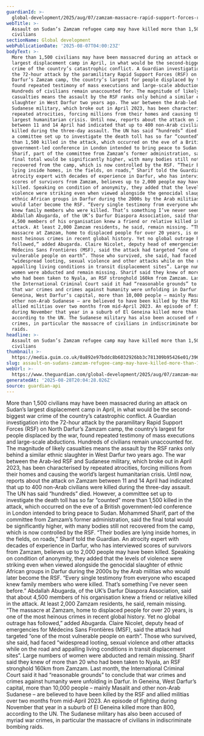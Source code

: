 ```yaml
---
guardianId: >-
  global-development/2025/aug/07/zamzam-massacre-rapid-support-forces-rsf-militia-civilians-slaughtered
webTitle: >-
  Assault on Sudan’s Zamzam refugee camp may have killed more than 1,500
  civilians
sectionName: Global development
webPublicationDate: '2025-08-07T04:00:23Z'
bodyText: >-
  More than 1,500 civilians may have been massacred during an attack on Sudan’s
  largest displacement camp in April, in what would be the second-biggest war
  crime of the country’s catastrophic conflict. A Guardian investigation into
  the 72-hour attack by the paramilitary Rapid Support Forces (RSF) on North
  Darfur’s Zamzam camp, the country’s largest for people displaced by the war,
  found repeated testimony of mass executions and large-scale abductions.
  Hundreds of civilians remain unaccounted for. The magnitude of likely
  casualties means the assault by the RSF ranks only behind a similar ethnic
  slaughter in West Darfur two years ago. The war between the Arab-led RSF and
  Sudanese military, which broke out in April 2023, has been characterised by
  repeated atrocities, forcing millions from their homes and causing the world’s
  largest humanitarian crisis. Until now, reports about the attack on Zamzam
  between 11 and 14 April had indicated that up to 400 non-Arab civilians were
  killed during the three-day assault. The UN has said “hundreds” died. However,
  a committee set up to investigate the death toll has so far “counted” more
  than 1,500 killed in the attack, which occurred on the eve of a British
  government-led conference in London intended to bring peace to Sudan. Mohammed
  Sharif, part of the committee from Zamzam’s former administration, said the
  final total would be significantly higher, with many bodies still not
  recovered from the camp, which is now controlled by the RSF. “Their bodies are
  lying inside homes, in the fields, on roads,” Sharif told the Guardian. An
  atrocity expert with decades of experience in Darfur, who has interviewed
  scores of survivors from Zamzam, believes up to 2,000 people may have been
  killed. Speaking on condition of anonymity, they added that the levels of
  violence were striking even when viewed alongside the genocidal slaughter of
  ethnic African groups in Darfur during the 2000s by the Arab militias who
  would later become the RSF. “Every single testimony from everyone who escaped
  knew family members who were killed. That’s something I’ve never seen before.”
  Abdallah Abugarda, of the UK’s Darfur Diaspora Association, said that about
  4,500 members of his organisation knew a friend or relative killed in the
  attack. At least 2,000 Zamzam residents, he said, remain missing. “The
  massacre at Zamzam, home to displaced people for over 20 years, is one of the
  most heinous crimes in recent global history. Yet no global outrage has
  followed,” added Abugarda. Claire Nicolet, deputy head of emergencies for
  Médecins Sans Frontières (MSF), said the attack had targeted “one of the most
  vulnerable people on earth”. Those who survived, she said, had faced
  “widespread looting, sexual violence and other attacks while on the road and
  appalling living conditions in transit displacement sites”. Large numbers of
  women were abducted and remain missing. Sharif said they knew of more than 20
  who had been taken to Nyala, an RSF stronghold 160km from Zamzam. Last month,
  the International Criminal Court said it had “reasonable grounds” to conclude
  that war crimes and crimes against humanity were unfolding in Darfur. In
  Geneina, West Darfur’s capital, more than 10,000 people – mainly Masalit and
  other non-Arab Sudanese – are believed to have been killed by the RSF and
  allied militias over two months from mid-April 2023. An episode of fighting
  during November that year in a suburb of El Geneina killed more than 800,
  according to the UN. The Sudanese military has also been accused of myriad war
  crimes, in particular the massacre of civilians in indiscriminate bombing
  raids.
headline: >-
  Assault on Sudan’s Zamzam refugee camp may have killed more than 1,500
  civilians
thumbnail: >-
  https://media.guim.co.uk/0a892e97bddc8b6032926bb3c781309b95426e01/396_0_1266_1013/500.jpg
slug: assault-on-sudans-zamzam-refugee-camp-may-have-killed-more-than-1500-civilians
webUrl: >-
  https://www.theguardian.com/global-development/2025/aug/07/zamzam-massacre-rapid-support-forces-rsf-militia-civilians-slaughtered
generatedAt: '2025-08-28T20:04:28.026Z'
source: guardian-api
---
```

More than 1,500 civilians may have been massacred during an attack on Sudan’s largest displacement camp in April, in what would be the second-biggest war crime of the country’s catastrophic conflict. A Guardian investigation into the 72-hour attack by the paramilitary Rapid Support Forces (RSF) on North Darfur’s Zamzam camp, the country’s largest for people displaced by the war, found repeated testimony of mass executions and large-scale abductions. Hundreds of civilians remain unaccounted for. The magnitude of likely casualties means the assault by the RSF ranks only behind a similar ethnic slaughter in West Darfur two years ago. The war between the Arab-led RSF and Sudanese military, which broke out in April 2023, has been characterised by repeated atrocities, forcing millions from their homes and causing the world’s largest humanitarian crisis. Until now, reports about the attack on Zamzam between 11 and 14 April had indicated that up to 400 non-Arab civilians were killed during the three-day assault. The UN has said “hundreds” died. However, a committee set up to investigate the death toll has so far “counted” more than 1,500 killed in the attack, which occurred on the eve of a British government-led conference in London intended to bring peace to Sudan. Mohammed Sharif, part of the committee from Zamzam’s former administration, said the final total would be significantly higher, with many bodies still not recovered from the camp, which is now controlled by the RSF. “Their bodies are lying inside homes, in the fields, on roads,” Sharif told the Guardian. An atrocity expert with decades of experience in Darfur, who has interviewed scores of survivors from Zamzam, believes up to 2,000 people may have been killed. Speaking on condition of anonymity, they added that the levels of violence were striking even when viewed alongside the genocidal slaughter of ethnic African groups in Darfur during the 2000s by the Arab militias who would later become the RSF. “Every single testimony from everyone who escaped knew family members who were killed. That’s something I’ve never seen before.” Abdallah Abugarda, of the UK’s Darfur Diaspora Association, said that about 4,500 members of his organisation knew a friend or relative killed in the attack. At least 2,000 Zamzam residents, he said, remain missing. “The massacre at Zamzam, home to displaced people for over 20 years, is one of the most heinous crimes in recent global history. Yet no global outrage has followed,” added Abugarda. Claire Nicolet, deputy head of emergencies for Médecins Sans Frontières (MSF), said the attack had targeted “one of the most vulnerable people on earth”. Those who survived, she said, had faced “widespread looting, sexual violence and other attacks while on the road and appalling living conditions in transit displacement sites”. Large numbers of women were abducted and remain missing. Sharif said they knew of more than 20 who had been taken to Nyala, an RSF stronghold 160km from Zamzam. Last month, the International Criminal Court said it had “reasonable grounds” to conclude that war crimes and crimes against humanity were unfolding in Darfur. In Geneina, West Darfur’s capital, more than 10,000 people – mainly Masalit and other non-Arab Sudanese – are believed to have been killed by the RSF and allied militias over two months from mid-April 2023. An episode of fighting during November that year in a suburb of El Geneina killed more than 800, according to the UN. The Sudanese military has also been accused of myriad war crimes, in particular the massacre of civilians in indiscriminate bombing raids.
